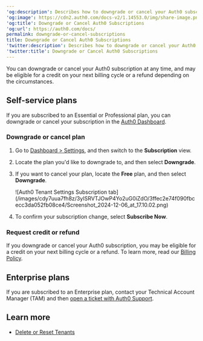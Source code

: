 ---
'og:description': Describes how to downgrade or cancel your Auth0 subscription.
'og:image': https://cdn2.auth0.com/docs-v2/1.14553.0/img/share-image.png
'og:title': Downgrade or Cancel Auth0 Subscriptions
'og:url': https://auth0.com/docs/
permalink: downgrade-or-cancel-subscriptions
title: Downgrade or Cancel Auth0 Subscriptions
'twitter:description': Describes how to downgrade or cancel your Auth0 subscription.
'twitter:title': Downgrade or Cancel Auth0 Subscriptions
---
You can downgrade or cancel your Auth0 subscription at any time, and may be eligible for a credit on your next billing cycle or a refund depending on the circumstances.

## Self-service plans

If you are subscribed to an Essential or Professional plan, you can downgrade or cancel your subscription in the [Auth0 Dashboard](https://manage.auth0.com/#).

### Downgrade or cancel plan

1. Go to [Dashboard > Settings](https://manage.auth0.com/#/tenant), and then switch to the **Subscription** view.
2. Locate the plan you'd like to downgrade to, and then select **Downgrade**.
3. If you want to cancel your plan, locate the **Free** plan, and then select **Downgrade**.

   <Frame>![Auth0 Tenant Settings Subscription tab](/images/cdy7uua7fh8z/3yISRVTJOwP4Yo2uG0iZdO/3ffec2e74f090fbcecc3da052fb08ce4/Screenshot_2024-12-06_at_17.10.02.png)</Frame>
4. To confirm your subscription change, select **Subscribe Now**.

### Request credit or refund

If you downgrade or cancel your Auth0 subscription, you may be eligible for a credit on your next billing cycle or a refund. To learn more, read our [Billing Policy](/docs/troubleshoot/customer-support/operational-policies/billing-policy).

## Enterprise plans

If you are subscribed to an Enterprise plan, contact your Technical Account Manager (TAM) and then [open a ticket with Auth0 Support](/docs/troubleshoot/customer-support/open-and-manage-support-tickets).

## Learn more

* [Delete or Reset Tenants](/docs/troubleshoot/customer-support/manage-subscriptions/delete-or-reset-tenant)